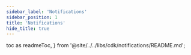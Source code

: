 ```yaml
---
sidebar_label: 'Notifications'
sidebar_position: 1
title: 'Notifications'
hide_title: true
---
```


  toc as readmeToc,
} from '@site/../../libs/cdk/notifications/README.md';

<Readme />

<Docs />

<!-- Workaround for generating table of contents -->
<!-- See https://github.com/facebook/docusaurus/issues/3915#issuecomment-896193142 -->

